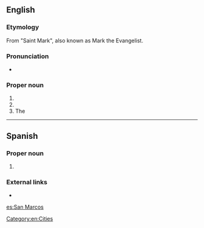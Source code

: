 ==English==
{{wikipedia}}

===Etymology===
From {{etyl|es|en}} "Saint Mark", also known as Mark the Evangelist.

===Pronunciation===
* {{a|US}} {{IPA|/sæn ˈmɑrkəs/|lang=en}}

===Proper noun===
{{en-proper noun}}

# {{w|San Marcos, California}}
# {{w|San Marcos, Texas}}
# The {{w|San Marcos River}}

[[Category:en:Cities]]

----

==Spanish==

===Proper noun===
{{es-proper noun|m}}

# {{place|es|department|c/Guatemala}}

===External links===
* {{pedialite|lang=es|San Marcos (Guatemala)}}

[[es:San Marcos]]